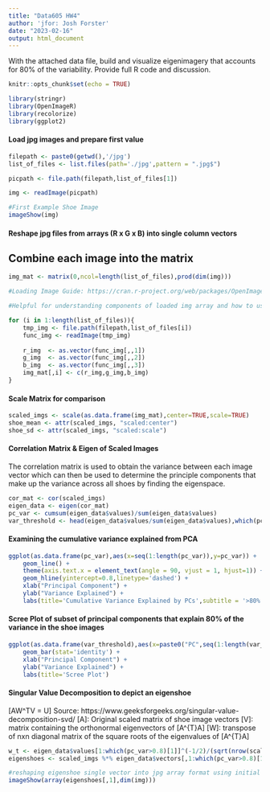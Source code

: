 ```yaml
---
title: "Data605 HW4"
author: 'jfor: Josh Forster'
date: "2023-02-16"
output: html_document
---
```



With the attached data file, build and visualize  eigenimagery that accounts for 80% of the variability.  Provide full R code and discussion.

```r
knitr::opts_chunk$set(echo = TRUE)
```

```r
library(stringr)
library(OpenImageR)
library(recolorize)
library(ggplot2)
```

#### Load jpg images and prepare first value

```r
filepath <- paste0(getwd(),'/jpg')
list_of_files <- list.files(path='./jpg',pattern = ".jpg$")

picpath <- file.path(filepath,list_of_files[1])

img <- readImage(picpath)

#First Example Shoe Image
imageShow(img)

```

#### Reshape jpg files from arrays (R x G x B) into single column vectors

## Combine each image into the matrix

```r

img_mat <- matrix(0,ncol=length(list_of_files),prod(dim(img)))

#Loading Image Guide: https://cran.r-project.org/web/packages/OpenImageR/vignettes/The_OpenImageR_package.html

#Helpful for understanding components of loaded img array and how to use them: https://cran.r-project.org/web/packages/recolorize/vignettes/step01_loading.html

for (i in 1:length(list_of_files)){
    tmp_img <- file.path(filepath,list_of_files[i])
    func_img <- readImage(tmp_img)
    
    r_img  <- as.vector(func_img[,,1])
    g_img  <- as.vector(func_img[,,2])
    b_img  <- as.vector(func_img[,,3])
    img_mat[,i] <- c(r_img,g_img,b_img)
}
```

#### Scale Matrix for comparison 

```r
scaled_imgs <- scale(as.data.frame(img_mat),center=TRUE,scale=TRUE)
shoe_mean <- attr(scaled_imgs, "scaled:center")
shoe_sd <- attr(scaled_imgs, "scaled:scale")
```

#### Correlation Matrix & Eigen of Scaled Images

The correlation matrix is used to obtain the variance between each image vector which can then be used to determine the principle components that make up the variance across all shoes by finding the eigenspace.

```r
cor_mat <- cor(scaled_imgs)
eigen_data <- eigen(cor_mat)
pc_var <- cumsum(eigen_data$values)/sum(eigen_data$values)
var_threshold <- head(eigen_data$values/sum(eigen_data$values),which(pc_var>0.8)[1])
```


#### Examining the cumulative variance explained from PCA

```r
ggplot(as.data.frame(pc_var),aes(x=seq(1:length(pc_var)),y=pc_var)) +
    geom_line() +
    theme(axis.text.x = element_text(angle = 90, vjust = 1, hjust=1)) +
    geom_hline(yintercept=0.8,linetype='dashed') +
    xlab("Principal Component") + 
    ylab("Variance Explained") +
    labs(title='Cumulative Variance Explained by PCs',subtitle = '>80% variance explained by the principal components')

```

#### Scree Plot of subset of principal components that explain 80% of the variance in the shoe images

```r
ggplot(as.data.frame(var_threshold),aes(x=paste0("PC",seq(1:length(var_threshold))),y=var_threshold)) +
    geom_bar(stat='identity') +
    xlab("Principal Component") + 
    ylab("Variance Explained") +
    labs(title='Scree Plot')
```

#### Singular Value Decomposition to depict an eigenshoe

\[AW^TV = U\]
Source: https://www.geeksforgeeks.org/singular-value-decomposition-svd/
\[A\]:  Original scaled matrix of shoe image vectors
\[V\]:  matrix containing the orthonormal eigenvectors of \[A^{T}A\]
\[W\]:  transpose of nxn diagonal matrix of the square roots of the eigenvalues of \[A^{T}A\]


```r
w_t <- eigen_data$values[1:which(pc_var>0.8)[1]]^(-1/2)/(sqrt(nrow(scaled_imgs)-1))
eigenshoes <- scaled_imgs %*% eigen_data$vectors[,1:which(pc_var>0.8)[1]] %*% w_t

#reshaping eigenshoe single vector into jpg array format using initial loaded image dimensions
imageShow(array(eigenshoes[,1],dim(img)))
```





